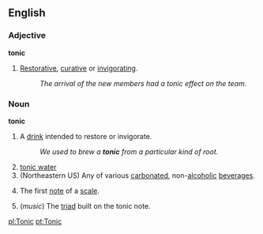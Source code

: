 ==English==

===Adjective===
'''tonic'''

# [[restorative|Restorative]], [[curative]] or [[invigorating]].
#: ''The arrival of the new members had a tonic effect on the team.''

===Noun===
'''tonic'''

# A [[drink]] intended to restore or invigorate.
#: ''We used to brew a '''tonic''' from a particular kind of root.''
# [[tonic water]]
# (Northeastern US) Any of various [[carbonated]], non-[[alcoholic]] [[beverages]].
# {{music}} The first [[note]] of a [[scale]].
# (''music'') The [[triad]] built on the tonic note.

[[pl:Tonic]]
[[pt:Tonic]]